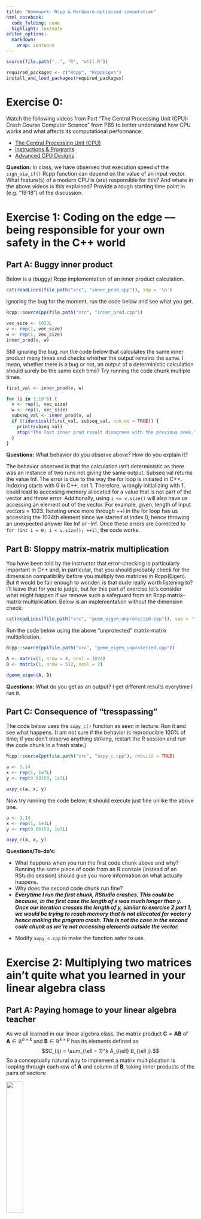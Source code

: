 ```yaml
---
title: "Homework: Rcpp & Hardware-optimized computation"
html_notebook:
  code_folding: none
  highlight: textmate
editor_options: 
  markdown: 
    wrap: sentence
---
```


```r
source(file.path("..", "R", "util.R"))

required_packages <- c("Rcpp", "RcppEigen")
install_and_load_packages(required_packages)
```

# Exercise 0:

Watch the following videos from Part "The Central Processing Unit (CPU): Crash Course Computer Science" from PBS to better understand how CPU works and what affects its computational performance:

-   [The Central Processing Unit (CPU)](https://youtu.be/FZGugFqdr60?si=Cth8Sw_Z_p7Jwqvg)
-   [Instructions & Programs](https://youtu.be/zltgXvg6r3k?si=1jRqi8x6rfiQ4Gri)
-   [Advanced CPU Designs](https://youtu.be/rtAlC5J1U40?si=VCicsBN-GGMVX4ty)

**Question:** In class, we have observed that execution speed of the `sign_via_if()` Rcpp function can depend on the value of an input vector.
What feature(s) of a modern CPU is (are) responsible for this?
And where in the above videos is this explained?
Provide a rough starting time point in (e.g. "19:18") of the discussion.

# Exercise 1: Coding on the edge — being responsible for your own safety in the C++ world

## Part A: Buggy inner product

Below is a (buggy) Rcpp implementation of an inner product calculation.

```r
cat(readLines(file.path("src", "inner_prod.cpp")), sep = '\n')
```

Ignoring the bug for the moment, run the code below and see what you get.

```r
Rcpp::sourceCpp(file.path("src", "inner_prod.cpp"))

vec_size <- 1023L
v <- rep(1, vec_size)
w <- rep(1, vec_size)
inner_prod(v, w)
```

Still ignoring the bug, run the code below that calculates the same inner product many times and checks whether the output remains the same.
I mean, whether there is a bug or not, an output of a deterministic calculation should surely be the same each time?
Try running the code chunk multiple times.

```r
first_val <- inner_prod(v, w)

for (i in 1:10^6) {
  v <- rep(1, vec_size)
  w <- rep(1, vec_size)
  subseq_val <- inner_prod(v, w)
  if (!identical(first_val, subseq_val, num.eq = TRUE)) {
    print(subseq_val)
    stop("The last inner prod result disagrees with the previous ones.")
  }
}
```

**Questions:** What behavior do you observe above?
How do you explain it?

The behavior observed is that the calculation isn't deterministic as there was an instance of two runs not giving the same output.
Subseq val returns the value Inf.
The error is due to the way the for loop is initiated in C++.
Indexing starts with 0 in C++, not 1.
Therefore, wrongly initializing with 1, could lead to accessing memory allocated for a value that is not part of the vector and throw error.
Additionally, using `i <= v.size()` will also have us accessing an element out of the vector.
For example, given, length of input vectors = 1023.
Iterating once more through ++i in the for loop has us accessing the 1024th element since we started at index 0, hence throwing an unexpected answer like Inf or -Inf.
Once these errors are corrected to `for (int i = 0; i < v.size(); ++i)`, the code works.

## Part B: Sloppy matrix-matrix multiplication

You have been told by the instructor that error-checking is particularly important in C++ and, in particular, that you should probably check for the dimension compatibility before you multiply two matrices in Rcpp(Eigen).
But it would be fair enough to wonder: is that dude really worth listening to?
I'll leave that for you to judge, but for this part of exercise let's consider what might happen if we remove such a safeguard from an Rcpp matrix-matrix multiplication.
Below is an implementation without the dimension check:

```r
cat(readLines(file.path("src", "gemm_eigen_unprotected.cpp")), sep = '\n')
```

Run the code below using the above "unprotected" matrix-matrix multiplication.

```r
Rcpp::sourceCpp(file.path("src", "gemm_eigen_unprotected.cpp"))

A <- matrix(1, nrow = 4, ncol = 1024)
B <- matrix(1, nrow = 512, ncol = 2)

dgemm_eigen(A, B)
```

**Questions:** What do you get as an output?
I get different results everytime I run it.

## Part C: Consequence of "tresspassing"

The code below uses the `axpy_c()` function as seen in lecture.
Run it and see what happens.
(I am not sure if the behavior is reproducible 100% of time; if you don't observe anything striking, restart the R session and run the code chunk in a fresh state.)

```r
Rcpp::sourceCpp(file.path("src", "axpy_c.cpp"), rebuild = TRUE)

a <- 3.14
x <- rep(1, 1e7L)
y <- rep(0.00159, 1e3L)

axpy_c(a, x, y)
```

Now try running the code below; it should execute just fine unlike the above one.

```r
a <- 3.14
x <- rep(1, 1e3L)
y <- rep(0.00159, 1e7L)

axpy_c(a, x, y)
```

**Questions/To-do's:**

-   What happens when you run the first code chunk above and why? Running the same piece of code from an R console (instead of an RStudio session) should give you more information on what actually happens.
-   Why does the second code chunk run fine?
-   ***Everytime I run the first chunk, RStudio crashes. This could be because, in the first case the length of x was much longer than y. Once our iteration crosses the length of y, similar to exercise 2 part 1, we would be trying to reach memory that is not allocated for vector y hence making the program crash. This is not the case in the second code chunk as we're not accessing elements outside the vector.***

```{=html}
<!-- -->
```
-   Modify `axpy_c.cpp` to make the function safer to use.

# Exercise 2: Multiplying two matrices ain't quite what you learned in your linear algebra class

## Part A: Paying homage to your linear algebra teacher

As we all learned in our linear algebra class, the matrix product $\boldsymbol{C} = \boldsymbol{A} \boldsymbol{B}$ of $\boldsymbol{A} \in \mathbb{R}^{n \times k}$ and $\boldsymbol{B} \in \mathbb{R}^{k \times p}$ has its elements defined as $$C_{ij} = \sum_{\ell = 1}^k A_{i\ell} B_{\ell j}.$$ So a conceptually natural way to implement a matrix multiplication is looping through each row of $\boldsymbol{A}$ and column of $\boldsymbol{B}$, taking inner products of the pairs of vectors:

![](figure/matrix_multi_via_row_col_dot.gif){width="30%"}

Implement a matrix-matrix multiplication based on this approach as `row_col_dot_matmat` using the starter code provided in the `matmat.cpp` file.
Then check that its output agrees with the base R matrix multiplication.

```r
Rcpp::sourceCpp(file.path("src", "matmat.cpp"))
```

```r
n_row_out <- 1024L
n_inner <- 2048L
n_col_out <- 512L
A <- matrix(rnorm(n_row_out * n_inner), nrow = n_row_out, ncol = n_inner)
B <- matrix(rnorm(n_inner * n_col_out), nrow = n_inner, ncol = n_col_out)
```

```r
identical(A%*%B,row_col_dot_matmat(A, B) )
identical(A%*%B,col_oriented_matmat(A, B) )
```

## Part B: Going one step beyond your linear algebra class

We now consider an alternative approach to matrix-matrix multiplications, noting that we can think of a matrix product $\boldsymbol{A} \cdot \boldsymbol{B}$ as each column of $\boldsymbol{B}$ multiplied by $\boldsymbol{A}$: $$\boldsymbol{A} \cdot \boldsymbol{B} = \big[ \, \boldsymbol{A} \boldsymbol{b}_1 \, | \, \ldots \, | \, \boldsymbol{A} \boldsymbol{b}_p \, \big].$$ Recalling from lecture that "column-oriented" matrix-vector multiplication is more efficient than "row-oriented" one for R matrices, implement `col_oriented_matmat` (in `matmat.cpp`) that loops through each column of $\boldsymbol{B}$ applying the column-oriented matrix-vector multiplication.
Then compare performances of `row_col_dot_matmat` and `col_oriented_matmat` (but only after you test your column-oriented implementation).
Which one is faster and why?

\# expression min median \`itr/sec\` mem_alloc \`gc/sec\` n_itr

\# \<bch:expr\> \<bch:tm\> \<bch:t\> \<dbl\> \<bch:byt\> \<dbl\> \<int\>

\# 1 A %\*% B 351ms 352ms 2.84 4MB 0 2

```r
bench::mark(row_col_dot_matmat(A, B))
# A tibble: 1 × 13
#   expression       min median `itr/sec` mem_alloc `gc/sec` n_itr
#   <bch:expr>     <bch> <bch:>     <dbl> <bch:byt>    <dbl> <int>
# 1 row_col_dot_m… 27.9s  27.9s    0.0358       4MB        0     1
# ℹ 6 more variables: n_gc <dbl>, total_time <bch:tm>,
#   result <list>, memory <list>, time <list>, gc <list>
bench::mark(col_oriented_matmat(A, B))
#  expression       min median `itr/sec` mem_alloc `gc/sec` n_itr
#   <bch:expr>     <bch> <bch:>     <dbl> <bch:byt>    <dbl> <int>
# 1 col_oriented_…   17s    17s    0.0589    8.04GB     6.01     1
# Check and benchmark

```

Also compare with performance of the matrix-matrix multiplication via `%*%` in R, which uses whatever the BLAS library your R was configured with.
(You can find out which BLAS library R is using via `sessionInfo()` or `extSoftVersion()`.)

Matrix products: defaultBLAS: /System/Library/Frameworks/Accelerate.framework/Versions/A/Frameworks/vecLib.framework/Versions/A/libBLAS.dylib

```r
# Fill in

bench::mark(A%*%B)
#   expression      min  median `itr/sec` mem_alloc `gc/sec` n_itr
#   <bch:expr> <bch:tm> <bch:t>     <dbl> <bch:byt>    <dbl> <int>
# 1 A %*% B       351ms   352ms      2.84       4MB        0     2
```

When benchmarking alternative implementations (or alternative algorithms, more generally), keep in mind that the relative performance depends significantly on the size of a test problem.
It is important, therefore, to benchmark your implementation/algorithm on problems of realistic size.
See the benchmark results of linear algebra libraries from [the Eigen development team](https://eigen.tuxfamily.org/index.php?title=Benchmark) and the results under "Gcbd benchmark" in [this github repository](https://github.com/andre-wojtowicz/blas-benchmarks), for example.

## Part C: Doing it the right way

Part A & B are meant to get you some practice writing Rcpp code and to illustrate how much an algorithm's performance depends on whether or not it respects an underlying representation of data.
Neither of the approaches we've discussed, however, is the most effective way to multiply two matrices on modern hardware.

Dedicated linear algebra libraries typically deploy *blocking*, dividing the matrices $\boldsymbol{A}$ and $\boldsymbol{B}$ into sub-matrices of appropriate size and carrying out multiplications block-wise.
This approach is designed to minimize the data motion between CPU and RAM by re-using the same pieces of data as much as possible once they travel all the way from RAM to L1 cache.
In practice, we of course shouldn't try to implement, let alone optimize, an operation ourselves when there already are efficient software libraries available.
(But, if you are interested in learning more about how the optimized matrix multiplication works, Sec 1.5.4. of Golub and Van Loan (2013) is a good place to start.
Also, I found nice lecture slides on this topic [here](https://cs.brown.edu/courses/cs033/lecture/18cacheX.pdf).)

### Rcpp, Eigen, and compiler options

With the interface provided by RcppEigen, the C++ linear algebra library [Eigen](https://eigen.tuxfamily.org/) is one obvious choice for dealing with computationally intensive numerical linear algebra tasks in R.
But the optimized C++ code provided by Eigen is *only one part of the equation*: in order to achieve the best performance, we have to provide appropriate instructions to the compilers on how to translate the C++ code into machine code specific to each hardware and operating system.
These instructions are given in terms of *compiler flags*.
I am far from an expert on compiler flags, so the rest of discussion is accurate only to the best of my knowledge — let me know if you find out any part of it to be inaccurate.

Rcpp by default applies the level 2 optimization via flag `-O2` when compiling your Rcpp code.
This flag is a shorthand for turning on a collection of more specific flags and generally leads to efficient machine code without any major drawbacks.
I've been told that the more aggressive level 3 optimization via `-O3` can sometimes hurt performance or even break things.
Which specific flags `-O2` activates to some extent depends on which (version of) compiler you are using.
Generally speaking, however, the level 2 optimization misses some of the important optimization opportunities for scientific computation, such as fused multiply-add (FMA) and AVX's 256-bit vectorized operation discussed in class.
SSE's 128-bit vectorization seems to be activated by `-O2` with Clang (the default compiler for macOS) as of version 12.0.0, but I am not sure how to confirm it and [their documentation is not particularly helpful](https://clang.llvm.org/docs/CommandGuide/clang.html#cmdoption-o0).
If you are on Linux and using GCC (GNU Compiler Collection), then you can run `gcc -O2 -Q --help=target` to find out which exact options are enabled by the `-O2` option.

In compiling Rcpp code, you can turn on and off these additional options by modifying the R version of a [Makefile](https://en.wikipedia.org/wiki/Make_(software)#Makefiles) called `Makevars` and `Makevars.win` for Unix and Windows respectively.
To specify the compiler options for a specific R package, you can place such an Makevars file under the `src/` directory.
To specify the global options that affect all Rcpp code compilations on your computer, you can edit the Makevars file at the location given by `tools::makevars_user()`, which is typically `~/.R/Makevars` in Unix.
For example, to turn on AVX(2) and FMA, you would add a line `CXXFLAGS += -mavx2 -mfma` in the Makevars file; to turn off SSE, you woud add `CXXFLAGS += -mno-sse`.
You can read more about the role of Makevars files [here](https://stackoverflow.com/questions/43597632/understanding-the-contents-of-the-makevars-file-in-r-macros-variables-r-ma).

**To-do's:** Using the `dgemm_eigen()` function from lecture, compare the performances of Eigen's and your custom matrix-matrix multiplication compiled under different optimization options.
Selectively turn on and off SSE, AVX2, and FMA to see how each option affects the performances.
(SSE should be turned on by `-O2` unless explicitly turned off, but if `-mno-sse` makes no performance difference, then try `-msse` or `-msse4`.) Finally, turn on both AVX2 and FMA and check the resulting performances.
Report what you find.

Next, implement an RcppEigen function `dgemv_eigen()` that computes the matrix-vector product $A v$ given the input matrix $A$ and vector $v$ of compatible sizes.
Then, using the same matrix $A$ as an input to `dgemv_eigen()`, repeat the above experiment of turning on and off the optimization flags.
Contrast the results on the matrix-vector operation with those on the matrix-matrix operation using RcppEigen.
Explain why these hardware optimization options may have the different degrees of impacts on performance.

Run the above experiment both on your own computer and on a JHPCE node.
In case you have a Mac computer with Apple silicon, then the experiment won't work on your computer, so just use JHPCE.
In addition to the results, report the CPU model on the JHPCE node you ran the experiment on; you can check this via the `lscpu` command.
The few really old nodes on JHPCE do not support AVX and FMA, so switch to another node in case you get assigned to those nodes.
You can check supports for AVX and FMA from the output of `lscpu`; try `lscpu | grep avx` and `lscpu | grep fma`.

```r
# Import `dgemm_eigen()` from lecture

# Rcpp::sourceCpp(file.path(".", "lecture", "src", "gemm_eigen.cpp"))
```

```r
# Benchmark
bench::mark(dgemm_eigen(A, B))

#   expression       min median `itr/sec` mem_alloc `gc/sec` n_itr
#   <bch:expr>    <bch:> <bch:>     <dbl> <bch:byt>    <dbl> <int>
# 1 dgemm_eigen(… 59.2ms   60ms      16.6       4MB        0     9

```

# Exercise 3: Continuing development of `hiperglm` — optimizing its performance via RcppEigen

In the previous assignment, you improved the numerical stability of the `hiperglm` package by replacing the pseudo-inverse within Newton's method with the QR-based weighted least-square solver.
In this assignment, you will improve the computational speed by interfacing the package with RcppEigen.

Before you start this assignment, remember to first address all the feedback from the previous assignment and merge your previous work to the main branch.
Then create a new `rcpp-eigen` branch from there, check it out, and commit all your work for this assignment there.
Finally, open a pull request into your main branch after completing the assignment and request a review from the TA.

1.  Use `usethis::use_rcpp_eigen()` to set up the use of Rcpp(Eigen) within the package.<br> *Remark:* Within an R package, Rcpp code needs to be placed in `.cpp` files under the `src/` directory. After you've written Rcpp functions, you need run `Rcpp::compileAttributes()` to make those functions available to the rest of the package. See the ["Using Rcpp in a package"](https://adv-r.hadley.nz/rcpp.html#rcpp-package) section in *Advanced R* and references therein if you want to learn more.
2.  Replace base R's QR functions with RcppEigen's and test that their outputs agree. Don't forget to run `Rcpp::compileAttributes()` after writing Rcpp functions. Below you find tips on how to use Rcpp(Eigen) which, combined with the lecture materials, should be sufficient for completing this step:
    -   Calling the constructor function `Eigen::HouseholderQR<Eigen::MatrixXd> qr(A);` computes the QR decomposition of a given `A` of type `Eigen::MatrixXd` and assigns it to the variable `qr`. In other words, this is a shorthand for initializing the variable `qr` by first calling `Eigen::HouseholderQR<Eigen::MatrixXd> qr(A.rows(), A.cols());` and then actually computing and assigning to `qr` the output of QR decomposition by calling `qr.compute(A);`. You can then call `qr.solve(y);` to compute the least squares solution $\hat{\boldsymbol{\beta}} = \boldsymbol{R}^{-1} \boldsymbol{Q}^\intercal \boldsymbol{y}$.
    -   If you want to use `using ...;` within a package, you have to place these statements within a header file called `pkgname_types.h` under `src/` and include it in the `.cpp` files via `#include "pkgname_types.h"`. For example, the name of the header file should be `hiperglm_types.h` in our case.
    -   *Remark:* You can find more about Eigen's HouseholderQR class [here](https://eigen.tuxfamily.org/dox/classEigen_1_1HouseholderQR.html). Note that, as typical of many cutting-edge open-source technologies, their documentations are generally adequate but not particularly user-friendly. Some of the details might just require educated guesses and trial-and-errors. You can find useful examples in Dirk Eddelbuettel's [page on RcppEigen](https://dirk.eddelbuettel.com/code/rcpp.eigen.html). But then RcppEigen is just an Rcpp wrapper of Eigen, so you might just have to refer to Eigen's documentation for further details.
3.  Incorporate the least squares solver via Eigen's QR into the IWLS algorithm for finding MLE. Make it the default option and check that all the tests still pass when using the QR-based solver.
